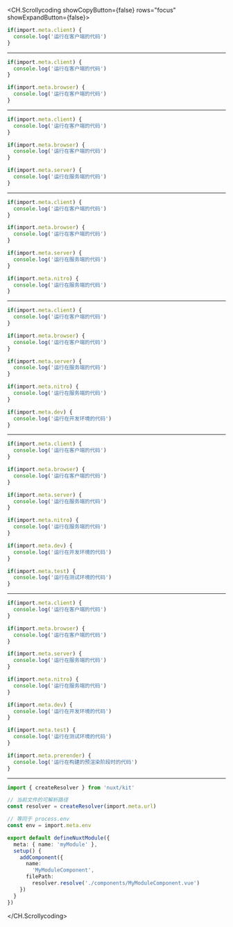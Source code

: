 <CH.Scrollycoding  showCopyButton={false} rows="focus" showExpandButton={false}>

```ts utils/index.ts
if(import.meta.client) {
  console.log('运行在客户端的代码')
}
```
---

```ts utils/index.ts focus=5:7
if(import.meta.client) {
  console.log('运行在客户端的代码')
}

if(import.meta.browser) {
  console.log('运行在客户端的代码')
}
```

---

```ts utils/index.ts focus=9:11
if(import.meta.client) {
  console.log('运行在客户端的代码')
}

if(import.meta.browser) {
  console.log('运行在客户端的代码')
}

if(import.meta.server) {
  console.log('运行在服务端的代码')
}
```

---

```ts utils/index.ts focus=13:15
if(import.meta.client) {
  console.log('运行在客户端的代码')
}

if(import.meta.browser) {
  console.log('运行在客户端的代码')
}

if(import.meta.server) {
  console.log('运行在服务端的代码')
}

if(import.meta.nitro) {
  console.log('运行在服务端的代码')
}
```

---

```ts utils/index.ts focus=17:19
if(import.meta.client) {
  console.log('运行在客户端的代码')
}

if(import.meta.browser) {
  console.log('运行在客户端的代码')
}

if(import.meta.server) {
  console.log('运行在服务端的代码')
}

if(import.meta.nitro) {
  console.log('运行在服务端的代码')
}

if(import.meta.dev) {
  console.log('运行在开发环境的代码')
}
```

---

```ts utils/index.ts focus=21:23
if(import.meta.client) {
  console.log('运行在客户端的代码')
}

if(import.meta.browser) {
  console.log('运行在客户端的代码')
}

if(import.meta.server) {
  console.log('运行在服务端的代码')
}

if(import.meta.nitro) {
  console.log('运行在服务端的代码')
}

if(import.meta.dev) {
  console.log('运行在开发环境的代码')
}

if(import.meta.test) {
  console.log('运行在测试环境的代码')
}
```

---

```ts utils/index.ts focus=24:27
if(import.meta.client) {
  console.log('运行在客户端的代码')
}

if(import.meta.browser) {
  console.log('运行在客户端的代码')
}

if(import.meta.server) {
  console.log('运行在服务端的代码')
}

if(import.meta.nitro) {
  console.log('运行在服务端的代码')
}

if(import.meta.dev) {
  console.log('运行在开发环境的代码')
}

if(import.meta.test) {
  console.log('运行在测试环境的代码')
}

if(import.meta.prerender) {
  console.log('运行在构建的预渲染阶段时的代码')
}
```

---

```ts modules/my-module/index.ts
import { createResolver } from 'nuxt/kit'

// 当前文件的可解析路径
const resolver = createResolver(import.meta.url)

// 等同于 process.env
const env = import.meta.env 

export default defineNuxtModule({
  meta: { name: 'myModule' },
  setup() {
    addComponent({
      name: 
        'MyModuleComponent',
      filePath: 
        resolver.resolve('./components/MyModuleComponent.vue')
    })
  }
})
```

</CH.Scrollycoding>
